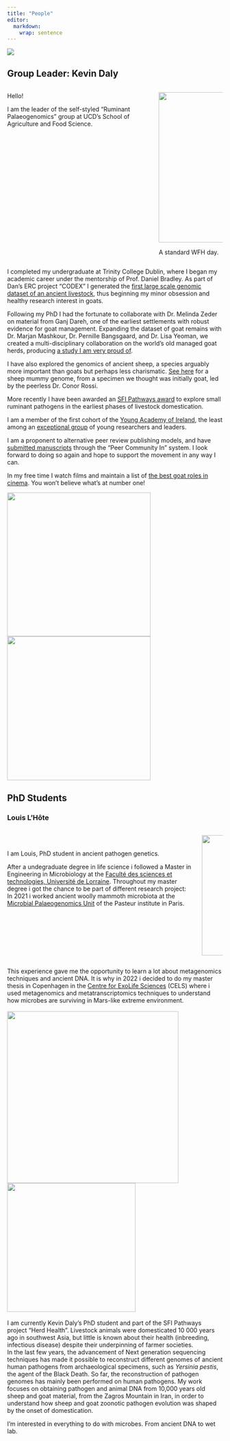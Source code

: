 ```yaml
---
title: "People"
editor: 
  markdown: 
    wrap: sentence
---
```


![](in_the_lab.jpg)

## Group Leader: Kevin Daly
::: columns
::: column

Hello!



I am the leader of the self-styled "Ruminant Palaeogenomics" group at UCD's School of Agriculture and Food Science.
:::

::: column
<img src="kevin_and_moose.jpg" width=350"/> 

A standard WFH day.
:::
:::

I completed my undergraduate at Trinity College Dublin, where I began my academic career under the mentorship of Prof. Daniel Bradley.
As part of Dan's ERC project "CODEX" I generated the [first large scale genomic dataset of an ancient livestock](https://www.science.org/doi/10.1126/science.aas9411), thus beginning my minor obsession and healthy research interest in goats.

Following my PhD I had the fortunate to collaborate with Dr. Melinda Zeder on material from Ganj Dareh, one of the earliest settlements with robust evidence for goat management.
Expanding the dataset of goat remains with Dr. Marjan Mashkour, Dr. Pernille Bangsgaard, and Dr. Lisa Yeoman, we created a multi-disciplinary collaboration on the world's old managed goat herds, producing [a study I am very proud of](https://www.pnas.org/doi/10.1073/pnas.2100901118).

I have also explored the genomics of ancient sheep, a species arguably more important than goats but perhaps less charismatic.
[See here](https://royalsocietypublishing.org/doi/full/10.1098/rsbl.2021.0222?rfr_dat=cr_pub++0pubmed&url_ver=Z39.88-2003&rfr_id=ori%3Arid%3Acrossref.org) for a sheep mummy genome, from a specimen we thought was initially goat, led by the peerless Dr. Conor Rossi.

More recently I have been awarded an [SFI Pathways award](https://www.tcd.ie/news_events/articles/trinity-researchers-secure-eight-sfi-irc-pathway-awards/) to explore small ruminant pathogens in the earliest phases of livestock domestication.

I am a member of the first cohort of the [Young Academy of Ireland](https://www.ria.ie/kevin-gerard-daly), the least among an [exceptional group](https://www.ria.ie/bios/young-academy-ireland/all) of young researchers and leaders.

I am a proponent to alternative peer review publishing models, and have [submitted manuscripts](https://genomics.peercommunityin.org/articles/rec?id=162) through the "Peer Community In" system.
I look forward to doing so again and hope to support the movement in any way I can.

In my free time I watch films and maintain a list of [the best goat roles in cinema](https://boxd.it/4BHse).
You won't believe what's at number one!

<img src="C.jpg" width="335"/> <img src="Z.jpeg" width=335"/> 


## PhD Students

### Louis L'Hôte

::: columns
::: column

<br />
<br />
I am Louis, PhD student in ancient pathogen genetics.

After a undegraduate degree in life science i followed a Master in Engineering in Microbiology at the [Faculté des sciences et technologies, Université de Lorraine](https://fst.univ-lorraine.fr/). Throughout my master degree i got the chance to be part of different research project: In 2021 i worked ancient woolly mammoth microbiota at the [Microbial Palaeogenomics Unit](https://research.pasteur.fr/en/team/microbial-paleogenomics/) of the Pasteur institute in Paris. 
<br />
:::

::: column
<img src="louis2.png" width="280"/>  
:::
:::

This experience gave me the opportunity to learn a lot about metagenomics techniques and ancient DNA. It is why in 2022 i decided to do my master thesis in Copenhagen in the [Centre for ExoLife Sciences](https://cels.nbi.ku.dk/english) (CELS) where i used metagenomics and metatranscriptomics techniques to understand how microbes are surviving in Mars-like extreme environment.
<br />
<br />
<img src="louis3.png" width="400"/> <img src="louis1.png" width=300"/> 
<br />
<br />
I am currently Kevin Daly's PhD student and part of the SFI Pathways project “Herd Health”. Livestock animals were domesticated 10 000 years ago in southwest Asia, but little is known about their health (inbreeding, infectious disease) despite their underpinning of farmer societies. 
<br />In the last few years, the advancement of Next generation sequencing techniques has made it possible to reconstruct different genomes of ancient human pathogens from archaeological specimens, such as _Yersinia pestis_, the agent of the Black Death. So far, the reconstruction of pathogen genomes has mainly been performed on human pathogens. My work focuses on obtaining pathogen and animal DNA from 10,000 years old sheep and goat material, from the Zagros Mountain in Iran, in order to understand how sheep and goat zoonotic pathogen evolution was shaped by the onset of domestication.

I'm interested in everything to do with microbes. From ancient DNA to wet lab.



